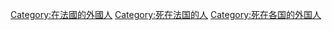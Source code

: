 [[Category:在法國的外國人|Category:在法國的外國人]]
[[Category:死在法国的人|Category:死在法国的人]]
[[Category:死在各国的外国人|Category:死在各国的外国人]]